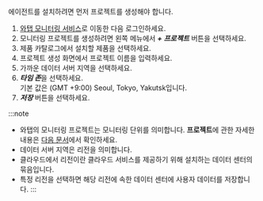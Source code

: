 에이전트를 설치하려면 먼저 프로젝트를 생성해야 합니다.

1. [와탭 모니터링 서비스](https://service.whatap.io)로 이동한 다음 로그인하세요.
1. 모니터링 프로젝트를 생성하려면 왼쪽 메뉴에서 ***+ 프로젝트*** 버튼을 선택하세요.
1. 제품 카탈로그에서 설치할 제품을 선택하세요. 
1. 프로젝트 생성 화면에서 프로젝트 이름을 입력하세요. 
1. 가까운 데이터 서버 지역을 선택하세요.
1. ***타임 존***을 선택하세요.<br/>기본 값은 (GMT +9:00) Seoul, Tokyo, Yakutsk입니다.
1. ***저장*** 버튼을 선택하세요.

:::note
* 와탭의 모니터링 프로젝트는 모니터링 단위를 의미합니다. **프로젝트**에 관한 자세한 내용은 [다음 문서](../project)에서 확인하세요.
* 데이터 서버 지역은 리전을 의미합니다.
* 클라우드에서 리전이란 클라우드 서비스를 제공하기 위해 설치하는 데이터 센터의 묶음입니다.
* 특정 리전을 선택하면 해당 리전에 속한 데이터 센터에 사용자 데이터를 저장합니다.
:::